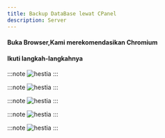 ```yaml
---
title: Backup DataBase lewat CPanel
description: Server
---
```



#### Buka Browser,Kami merekomendasikan Chromium

#### Ikuti langkah-langkahnya

:::note
<img class="rounded-xl shadow-lg shadow-teal-400 animate-fade-right animate-duration-1000" src={a.src} alt="hestia" />
:::

:::note
<img class="rounded-xl shadow-lg shadow-teal-400 animate-fade-right animate-duration-1000" src={b.src} alt="hestia" />
:::

:::note
<img class="rounded-xl shadow-lg shadow-teal-400 animate-fade-right animate-duration-1000" src={c.src} alt="hestia" />
:::

:::note
<img class="rounded-xl shadow-lg shadow-teal-400 animate-fade-right animate-duration-1000" src={d.src} alt="hestia" />
:::

:::note
<img class="rounded-xl shadow-lg shadow-teal-400 animate-fade-right animate-duration-1000" src={e.src} alt="hestia" />
:::